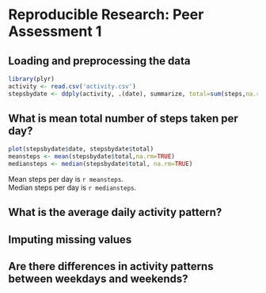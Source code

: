 # Reproducible Research: Peer Assessment 1


## Loading and preprocessing the data

```r
library(plyr)
activity <- read.csv('activity.csv')
stepsbydate <- ddply(activity, .(date), summarize, total=sum(steps,na.rm=TRUE))
```

## What is mean total number of steps taken per day?
```r
plot(stepsbydate$date, stepsbydate$total)
meansteps <- mean(stepsbydate$total,na.rm=TRUE)
mediansteps <- median(stepsbydate$total, na.rm=TRUE)
```
Mean steps per day is `r meansteps`.  
Median steps per day is `r mediansteps`.

## What is the average daily activity pattern?



## Imputing missing values



## Are there differences in activity patterns between weekdays and weekends?

